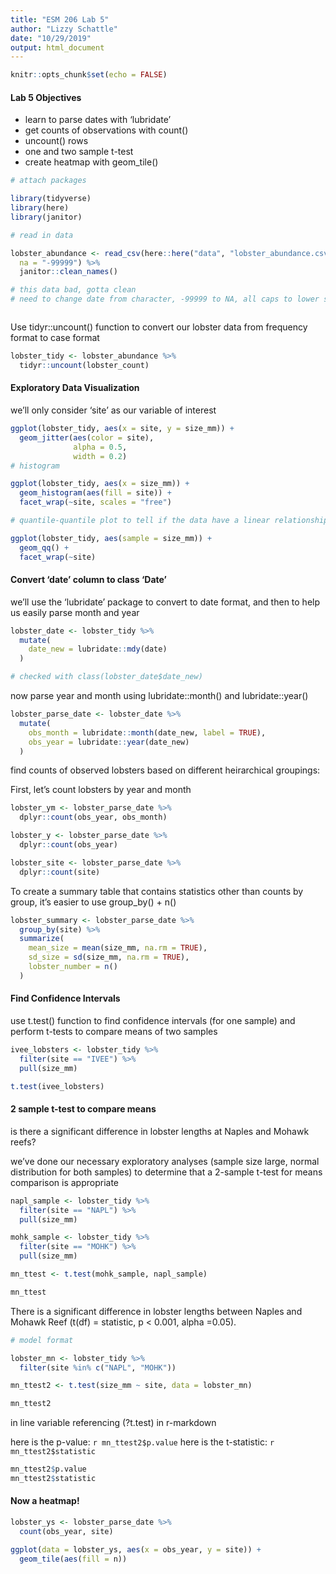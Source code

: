 ```yaml
---
title: "ESM 206 Lab 5"
author: "Lizzy Schattle"
date: "10/29/2019"
output: html_document
---
```


```r
knitr::opts_chunk$set(echo = FALSE)
```


#### Lab 5 Objectives

- learn to parse dates with 'lubridate'
- get counts of observations with count()
- uncount() rows
- one and two sample t-test
- create heatmap with geom_tile()

```r

# attach packages

library(tidyverse)
library(here)
library(janitor)

# read in data

lobster_abundance <- read_csv(here::here("data", "lobster_abundance.csv"), 
  na = "-99999") %>% 
  janitor::clean_names()

# this data bad, gotta clean
# need to change date from character, -99999 to NA, all caps to lower snake, count for each individual lobster



```

Use tidyr::uncount() function to convert our lobster data from frequency format to case format

```r
lobster_tidy <- lobster_abundance %>% 
  tidyr::uncount(lobster_count)
```

#### Exploratory Data Visualization

we'll only consider 'site' as our variable of interest

```r

ggplot(lobster_tidy, aes(x = site, y = size_mm)) +
  geom_jitter(aes(color = site),
              alpha = 0.5,
              width = 0.2)
# histogram

ggplot(lobster_tidy, aes(x = size_mm)) +
  geom_histogram(aes(fill = site)) +
  facet_wrap(~site, scales = "free")

# quantile-quantile plot to tell if the data have a linear relationship compared to a normal distribution

ggplot(lobster_tidy, aes(sample = size_mm)) +
  geom_qq() +
  facet_wrap(~site)

```


#### Convert 'date' column to class 'Date'

we'll use the 'lubridate' package to convert to date format, and then to help us easily parse month and year

```r
lobster_date <- lobster_tidy %>% 
  mutate(
    date_new = lubridate::mdy(date)
  )

# checked with class(lobster_date$date_new)
```

now parse year and month using lubridate::month() and lubridate::year()

```r
lobster_parse_date <- lobster_date %>% 
  mutate(
    obs_month = lubridate::month(date_new, label = TRUE),
    obs_year = lubridate::year(date_new)
  )
```

find counts of observed lobsters based on different heirarchical groupings:

First, let's count lobsters by year and month

```r
lobster_ym <- lobster_parse_date %>% 
  dplyr::count(obs_year, obs_month)

lobster_y <- lobster_parse_date %>% 
  dplyr::count(obs_year)

lobster_site <- lobster_parse_date %>% 
  dplyr::count(site)
```

To create a summary table that contains statistics other than counts by group, it's easier to use group_by() + n()

```r
lobster_summary <- lobster_parse_date %>% 
  group_by(site) %>% 
  summarize(
    mean_size = mean(size_mm, na.rm = TRUE),
    sd_size = sd(size_mm, na.rm = TRUE),
    lobster_number = n()
  )
```

#### Find Confidence Intervals

use t.test() function to find confidence intervals (for one sample) and perform t-tests to compare means of two samples

```r
ivee_lobsters <- lobster_tidy %>% 
  filter(site == "IVEE") %>% 
  pull(size_mm)

t.test(ivee_lobsters)
```

#### 2 sample t-test to compare means

is there a significant difference in lobster lengths at Naples and Mohawk reefs?

we've done our necessary exploratory analyses (sample size large, normal distribution for both samples) to determine that a 2-sample t-test for means comparison is appropriate

```r
napl_sample <- lobster_tidy %>% 
  filter(site == "NAPL") %>% 
  pull(size_mm)

mohk_sample <- lobster_tidy %>% 
  filter(site == "MOHK") %>% 
  pull(size_mm)

mn_ttest <- t.test(mohk_sample, napl_sample)

mn_ttest
```


There is a significant difference in lobster lengths between Naples and Mohawk Reef (t(df) = statistic, p < 0.001, alpha =0.05).

```r
# model format

lobster_mn <- lobster_tidy %>% 
  filter(site %in% c("NAPL", "MOHK"))

mn_ttest2 <- t.test(size_mm ~ site, data = lobster_mn)

mn_ttest2
```


in line variable referencing (?t.test) in r-markdown

here is the p-value: `r mn_ttest2$p.value`
here is the t-statistic: `r mn_ttest2$statistic`


```r
mn_ttest2$p.value
mn_ttest2$statistic


```

#### Now a heatmap!

```r

lobster_ys <- lobster_parse_date %>% 
  count(obs_year, site)

ggplot(data = lobster_ys, aes(x = obs_year, y = site)) +
  geom_tile(aes(fill = n))

```







